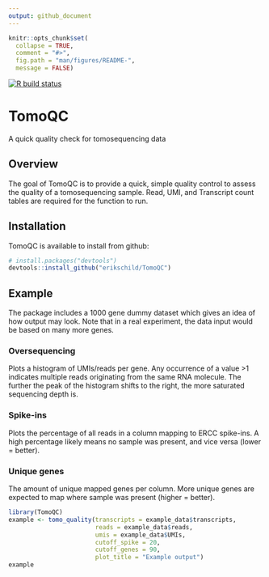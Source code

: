 ```yaml
---
output: github_document
---
```


```r
knitr::opts_chunk$set(
  collapse = TRUE,
  comment = "#>",
  fig.path = "man/figures/README-",
  message = FALSE)
```
<!-- badges: start -->
[![R build status](https://github.com/erikschild/TomoQC/workflows/R-CMD-check/badge.svg)](https://github.com/erikschild/TomoQC/actions)
<!-- badges: end -->


# TomoQC
A quick quality check for tomosequencing data

## Overview
The goal of TomoQC is to provide a quick, simple quality control to assess the quality of a tomosequencing sample.
Read, UMI, and Transcript count tables are required for the function to run.

## Installation
TomoQC is available to install from github:

```r
# install.packages("devtools")
devtools::install_github("erikschild/TomoQC")
```

## Example
The package includes a 1000 gene dummy dataset which gives an idea of how output may look. Note that in a real experiment, the data input would be based on many more genes.

### Oversequencing
Plots a histogram of UMIs/reads per gene. Any occurrence of a value >1 indicates multiple reads originating from the same RNA molecule. The further the peak of the histogram shifts to the right, the more saturated sequencing depth is.

### Spike-ins
Plots the percentage of all reads in a column mapping to ERCC spike-ins. A high percentage likely means no sample was present, and vice versa (lower = better).

### Unique genes
The amount of unique mapped genes per column. More unique genes are expected to map where sample was present (higher = better).

```r
library(TomoQC)
example <- tomo_quality(transcripts = example_data$transcripts,
                        reads = example_data$reads,
                        umis = example_data$UMIs,
                        cutoff_spike = 20,
                        cutoff_genes = 90,
                        plot_title = "Example output")
example
```

